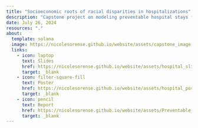 ```yaml
---
title: "Socioeconomic roots of racial disparities in hospitalizations"
description: "Capstone project on modeling preventable hospital stays for SURE 2024 at CMU"
date: July 26, 2024
resources: "."
about:
  template: solana
  image: https://nicolesorense.github.io/website/assets/capstone_image.png
  links:
    - icon: laptop
      text: Slides
      href: https://nicolesorense.github.io/website/assets/hospital_slides.pdf
      target: _blank
    - icon: filter-square-fill
      text: Poster
      href: https://nicolesorense.github.io/website/assets/hospital_poster.pdf
      target: _blank
    - icon: pencil
      text: Report
      href: https://nicolesorense.github.io/website/assets/Preventable_hospitalizations_report_personal.html
      target: _blank
---
```

